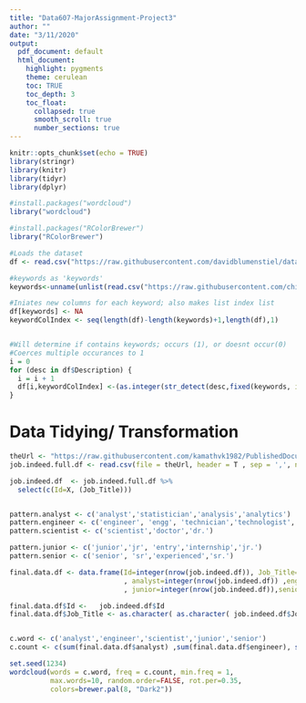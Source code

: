 ```yaml
---
title: "Data607-MajorAssignment-Project3"
author: ""
date: "3/11/2020"
output:
  pdf_document: default
  html_document:
    highlight: pygments
    theme: cerulean
    toc: TRUE
    toc_depth: 3    
    toc_float: 
      collapsed: true
      smooth_scroll: true
      number_sections: true    
---
```


```r
knitr::opts_chunk$set(echo = TRUE)
library(stringr)
library(knitr)
library(tidyr)
library(dplyr)

#install.packages("wordcloud")
library("wordcloud")

#install.packages("RColorBrewer")
library("RColorBrewer")
```


```r
#Loads the dataset
df <- read.csv("https://raw.githubusercontent.com/davidblumenstiel/data/master/indeed_job_dataset.csv",stringsAsFactors = FALSE)

#keywords as 'keywords'
keywords<-unname(unlist(read.csv("https://raw.githubusercontent.com/chilleundso/DATA607/master/Project3/softskills.csv", stringsAsFactors = FALSE)))

#Iniates new columns for each keyword; also makes list index list
df[keywords] <- NA
keywordColIndex <- seq(length(df)-length(keywords)+1,length(df),1)


#Will determine if contains keywords; occurs (1), or doesnt occur(0)
#Coerces multiple occurances to 1
i = 0
for (desc in df$Description) {
  i = i + 1
  df[i,keywordColIndex] <-(as.integer(str_detect(desc,fixed(keywords, ignore_case = TRUE))))
}

```


# Data Tidying/ Transformation
```r

theUrl <- "https://raw.githubusercontent.com/kamathvk1982/PublishedDocuments/master/indeed_job_dataset.csv"
job.indeed.full.df <- read.csv(file = theUrl, header = T , sep = ',', na.strings=c("NA","NaN", "") )

job.indeed.df  <- job.indeed.full.df %>%
  select(c(Id=X, (Job_Title)))


pattern.analyst <- c('analyst','statistician','analysis','analytics')
pattern.engineer <- c('engineer', 'engg', 'technician','technologist','designer','architect')
pattern.scientist <- c('scientist','doctor','dr.')

pattern.junior <- c('junior','jr', 'entry','internship','jr.')
pattern.senior <- c('senior', 'sr','experienced','sr.')

final.data.df <- data.frame(Id=integer(nrow(job.indeed.df)), Job_Title=character(nrow(job.indeed.df))
                            , analyst=integer(nrow(job.indeed.df)) ,engineer=integer(nrow(job.indeed.df)),scientist=integer(nrow(job.indeed.df))
                            , junior=integer(nrow(job.indeed.df)),senior=integer(nrow(job.indeed.df)))

final.data.df$Id <-   job.indeed.df$Id
final.data.df$Job_Title <- as.character( as.character( job.indeed.df$Job_Title) )


c.word <- c('analyst','engineer','scientist','junior','senior')
c.count <- c(sum(final.data.df$analyst) ,sum(final.data.df$engineer), sum(final.data.df$scientist),sum(final.data.df$junior), sum(final.data.df$senior ) )

set.seed(1234)
wordcloud(words = c.word, freq = c.count, min.freq = 1,
          max.words=10, random.order=FALSE, rot.per=0.35, 
          colors=brewer.pal(8, "Dark2"))

```
